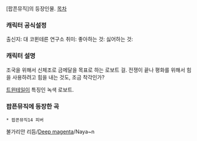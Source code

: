 [팝픈뮤직]의 등장인물.
[[목차]]
=== 캐릭터 공식설정 ===
출신지: 대 코뮌테른 연구소
취미: 
좋아하는 것: 
싫어하는 것: 

=== 캐릭터 설명 ===
조국을 위해서 신체조로 금메달을 목표로 하는 로보트 걸. 전쟁이 끝나 평화를 위해서 힘을 사용하려고 힘을 내는 것도, 조금 착각인가? 

[[트윈테일]]이 특징인 녹색 로보트.

=== 팝픈뮤직에 등장한 곡 ===
 * 팝픈뮤직14 피버
불가리안 리듬/[[Deep magenta]]/Naya~n
